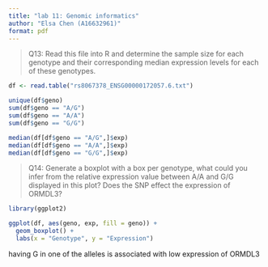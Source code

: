 ```yaml
---
title: "lab 11: Genomic informatics"
author: "Elsa Chen (A16632961)"
format: pdf
---
```


> Q13: Read this file into R and determine the sample size for each genotype and their
corresponding median expression levels for each of these genotypes.

```r
df <- read.table("rs8067378_ENSG00000172057.6.txt")
```

```r
unique(df$geno)
sum(df$geno == "A/G")
sum(df$geno == "A/A")
sum(df$geno == "G/G")
```

```r
median(df[df$geno == "A/G",]$exp)
median(df[df$geno == "A/A",]$exp)
median(df[df$geno == "G/G",]$exp)
```

> Q14: Generate a boxplot with a box per genotype, what could you infer from the relative
expression value between A/A and G/G displayed in this plot? Does the SNP effect the
expression of ORMDL3?

```r
library(ggplot2)
```

```r
ggplot(df, aes(geno, exp, fill = geno)) +
  geom_boxplot() +
  labs(x = "Genotype", y = "Expression")
```

having G in one of the alleles is associated with low expression of ORMDL3
